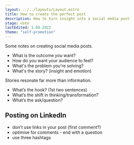 ```yaml
---
layout: ../../layouts/Layout.astro
title: How to create the perfect post
description: How to turn insight into a social media post
stage: note
lastEdited: 1.09.2022
theme: "self-promotion"
---
```



Some notes on creating social media posts.

- What is the outcome _you_ want?
- How do you want your audience to feel?
- What's the problem you're solving?
- What's the story? (insight and emotion)

Stories resonate far more than information.

- What’s the hook? (1st two sentences)
- What’s the shift in thinking/transformation?
- What’s the ask/question?

## Posting on LinkedIn

- don't use links in your post (first comment?)
- optimise for comments - end with a question
- use three hashtags

<ReadMore theme={frontmatter.theme} title={frontmatter.title} />
